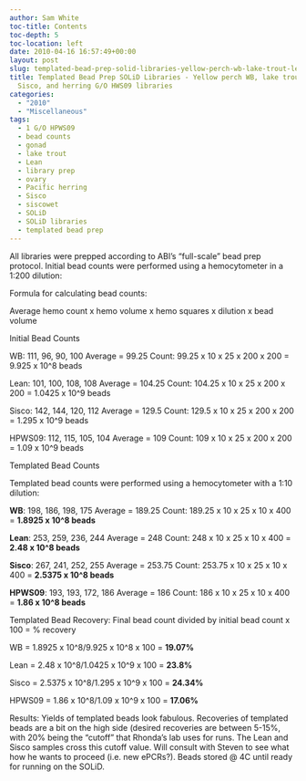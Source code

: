 ```yaml
---
author: Sam White
toc-title: Contents
toc-depth: 5
toc-location: left
date: 2010-04-16 16:57:49+00:00
layout: post
slug: templated-bead-prep-solid-libraries-yellow-perch-wb-lake-trout-lean-and-sisco-and-herring-go-hws09-libraries
title: Templated Bead Prep SOLiD Libraries - Yellow perch WB, lake trout Lean and
  Sisco, and herring G/O HWS09 libraries
categories:
  - "2010"
  - "Miscellaneous"
tags:
  - 1 G/O HPWS09
  - bead counts
  - gonad
  - lake trout
  - Lean
  - library prep
  - ovary
  - Pacific herring
  - Sisco
  - siscowet
  - SOLiD
  - SOLiD libraries
  - templated bead prep
---
```


All libraries were prepped according to ABI's "full-scale" bead prep protocol. Initial bead counts were performed using a hemocytometer in a 1:200 dilution:

Formula for calculating bead counts:

Average hemo count x hemo volume x hemo squares x dilution x bead volume

Initial Bead Counts

WB: 111, 96, 90, 100 Average = 99.25 Count: 99.25 x 10 x 25 x 200 x 200 = 9.925 x 10^8 beads

Lean: 101, 100, 108, 108 Average = 104.25 Count: 104.25 x 10 x 25 x 200 x 200 = 1.0425 x 10^9 beads

Sisco: 142, 144, 120, 112 Average = 129.5 Count: 129.5 x 10 x 25 x 200 x 200 = 1.295 x 10^9 beads

HPWS09: 112, 115, 105, 104 Average = 109 Count: 109 x 10 x 25 x 200 x 200 = 1.09 x 10^9 beads

Templated Bead Counts

Templated bead counts were performed using a hemocytometer with a 1:10 dilution:

**WB**: 198, 186, 198, 175 Average = 189.25 Count: 189.25 x 10 x 25 x 10 x 400 = **1.8925 x 10^8 beads**

**Lean**: 253, 259, 236, 244 Average = 248 Count: 248 x 10 x 25 x 10 x 400 = **2.48 x 10^8 beads**

**Sisco**: 267, 241, 252, 255 Average = 253.75 Count: 253.75 x 10 x 25 x 10 x 400 = **2.5375 x 10^8 beads**

**HPWS09**: 193, 193, 172, 186 Average = 186 Count: 186 x 10 x 25 x 10 x 400 = **1.86 x 10^8 beads**

Templated Bead Recovery: Final bead count divided by initial bead count x 100 = % recovery

WB = 1.8925 x 10^8/9.925 x 10^8 x 100 = **19.07%**

Lean = 2.48 x 10^8/1.0425 x 10^9 x 100 = **23.8%**

Sisco = 2.5375 x 10^8/1.295 x 10^9 x 100 = **24.34%**

HPWS09 = 1.86 x 10^8/1.09 x 10^9 x 100 = **17.06%**

Results: Yields of templated beads look fabulous. Recoveries of templated beads are a bit on the high side (desired recoveries are between 5-15%, with 20% being the "cutoff" that Rhonda's lab uses for runs. The Lean and Sisco samples cross this cutoff value. Will consult with Steven to see what how he wants to proceed (i.e. new ePCRs?). Beads stored @ 4C until ready for running on the SOLiD.
